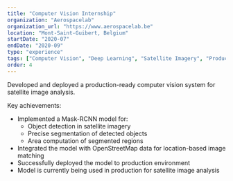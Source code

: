 ```yaml
---
title: "Computer Vision Internship"
organization: "Aerospacelab"
organization_url: "https://www.aerospacelab.be"
location: "Mont-Saint-Guibert, Belgium"
startDate: "2020-07"
endDate: "2020-09"
type: "experience"
tags: ["Computer Vision", "Deep Learning", "Satellite Imagery", "Production"]
order: 4
---
```


Developed and deployed a production-ready computer vision system for satellite image analysis.

Key achievements:
- Implemented a Mask-RCNN model for:
  - Object detection in satellite imagery
  - Precise segmentation of detected objects
  - Area computation of segmented regions
- Integrated the model with OpenStreetMap data for location-based image matching
- Successfully deployed the model to production environment
- Model is currently being used in production for satellite image analysis 